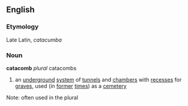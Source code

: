 ==English==
===Etymology===
Late Latin, ''catacumba''
===Noun===
'''catacomb''' ''plural'' catacombs
# an [[underground]] [[system]] of [[tunnel]]s and [[chamber]]s with [[recess]]es for [[grave]]s, used (in [[former]] [[times]]) as a [[cemetery]]

Note: often used in the plural
